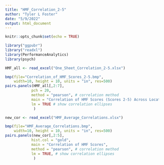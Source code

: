 ---
title: "HMF_Correlation_2-5"
author: "Tyler L Foster"
date: "5/9/2022"
output: html_document
---

```{r setup, include=FALSE}
knitr::opts_chunk$set(echo = TRUE)
```

```{r}
library("ggpubr")
library("readxl")
library(PerformanceAnalytics)
library(psych)
```

```{r}
HMF_all <- read_excel("One_Sheet_Correlation_2-5.xlsx")
```

```{r}
bmp(file="Correlation_of_HMF_Scores_2-5.bmp",
    width=10, height = 10, units = "in", res=500)
pairs.panels(HMF_all[,2:7],
            pch = 20,
            method = "pearson", # correlation method
            main = "Correlation of HMF Scores (Scores 2-5) Across Locations" ,
            lm = TRUE # show correlation ellipses
             )
```

```{r}
new_cor <- read_excel("HMF_Average_Correlations.xlsx")
```

```{r}
bmp(file="HMF_Average_Correlations.bmp",
    width=10, height = 10, units = "in", res=500)
pairs.panels(new_cor[,2:5],
            hist.col = "gold",
            main = "Correlation of HMF Scores", 
            method = "pearson", # correlation method
            lm = TRUE, # show correlation ellipses
             )
```

